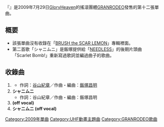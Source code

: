 {{unreferenced|time=2010-01-03T08:23:51+00:00}}
{{Infobox song
| name       = {{lang|ja|恋音}}
| type       = [[單曲|單曲]]
| artist     = [[GRANRODEO|GRANRODEO]]
| cover      = Disc sg 12.jpg
| released   = 2009年12月9日
| recorded   = 2009年
| genre      = [[Rock|Rock]]
| length     = 
| label      = [[lantis|lantis]]（[[GloryHeaven|GloryHeaven]]）
| producer   = [[GRANRODEO|GRANRODEO]]
| chart_position = *週間最高順位20位（[[oricon|oricon]]）
| prev_title = [[modern_strange_cowboy|modern strange cowboy]]
| prev_year  = 2009
| next_title = [[We_wanna_R&R_SHOW|We wanna R&R SHOW]]
| next_year  = 2010
}}
『'''{{lang|ja|恋音}}'''』是2009年7月29日[[ランティス|GloryHeaven]]的搖滾團體[[GRANRODEO|GRANRODEO]]發售的第十二張單曲。

== 概要 ==
*該張單曲沒有收錄在「[[BRUSH_the_SCAR_LEMON|BRUSH the SCAR LEMON]]」專輯裡面。
*第二首歌「シャニムニ」是飯塚提供給「[[NEEDLESS|NEEDLESS]]」的後期片頭曲「Scarlet Bomb!」重新寫過歌詞並編過曲子的歌曲。

== 收錄曲 ==
# '''{{lang|ja|恋音}}'''
#*作詞：[[谷山紀章|谷山紀章]]／作曲・編曲：[[飯塚昌明|飯塚昌明]]
# '''シャニムニ'''
#*作詞：谷山紀章／作曲・編曲：飯塚昌明
# '''{{lang|ja|恋音}} (off vocal)'''
# '''シャニムニ (off vocal)'''

{{GRANRODEO}}

{{DEFAULTSORT:Koioto}}
[[Category:2009年單曲|Category:2009年單曲]]
[[Category:UHF動畫主題曲|Category:UHF動畫主題曲]]
[[Category:GRANRODEO歌曲|Category:GRANRODEO歌曲]]


{{Single-stub}}